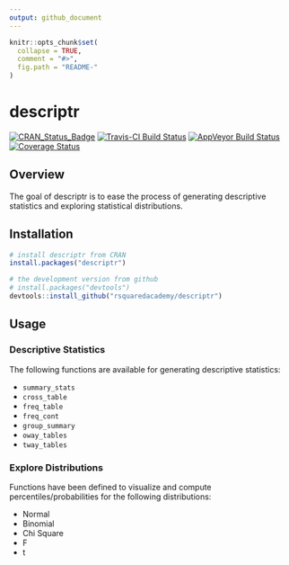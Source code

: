 ```yaml
---
output: github_document
---
```


<!-- README.md is generated from README.Rmd. Please edit that file -->

```r
knitr::opts_chunk$set(
  collapse = TRUE,
  comment = "#>",
  fig.path = "README-"
)
```

descriptr
=========

[![CRAN_Status_Badge](http://www.r-pkg.org/badges/version/descriptr)](https://cran.r-project.org/package=descriptr)
[![Travis-CI Build Status](https://travis-ci.org/rsquaredacademy/descriptr.svg?branch=master)](https://travis-ci.org/rsquaredacademy/descriptr)
[![AppVeyor Build Status](https://ci.appveyor.com/api/projects/status/github/rsquaredacademy/descriptr?branch=master&svg=true)](https://ci.appveyor.com/project/rsquaredacademy/descriptr)
[![Coverage Status](https://img.shields.io/codecov/c/github/rsquaredacademy/descriptr/master.svg)](https://codecov.io/github/rsquaredacademy/descriptr?branch=master)


## Overview

The goal of descriptr is to ease the process of generating descriptive
statistics and exploring statistical distributions. 

## Installation

```r
# install descriptr from CRAN
install.packages("descriptr")

# the development version from github
# install.packages("devtools")
devtools::install_github("rsquaredacademy/descriptr")
```

## Usage

### Descriptive Statistics

The following functions are available for generating descriptive statistics:

- `summary_stats`
- `cross_table`
- `freq_table`
- `freq_cont`
- `group_summary`
- `oway_tables`
- `tway_tables`


### Explore Distributions

Functions have been defined to visualize and compute percentiles/probabilities
for the following distributions:

- Normal
- Binomial
- Chi Square 
- F
- t


